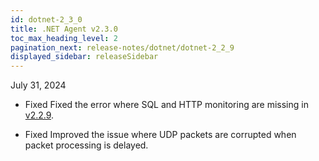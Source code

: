 ```yaml
---
id: dotnet-2_3_0
title: .NET Agent v2.3.0
toc_max_heading_level: 2
pagination_next: release-notes/dotnet/dotnet-2_2_9
displayed_sidebar: releaseSidebar
---
```


July 31, 2024

- <Status priority='0'>Fixed</Status> Fixed the error where SQL and HTTP monitoring are missing in [v2.2.9](dotnet-2_2_9).

- <Status priority='0'>Fixed</Status> Improved the issue where UDP packets are corrupted when packet processing is delayed.


<DownloadAgent />
